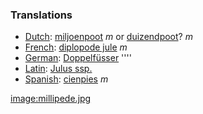 ===Translations===
*[[Dutch]]: [[miljoenpoot]] ''m'' or [[duizendpoot]]? ''m''
*[[French]]: [[diplopode jule]] ''m''
*[[German]]: [[Doppelfüsser]] ''''
*[[Latin]]: [[Julus ssp.]]
*[[Spanish]]: [[cienpies]] ''m''

[[image:millipede.jpg]]